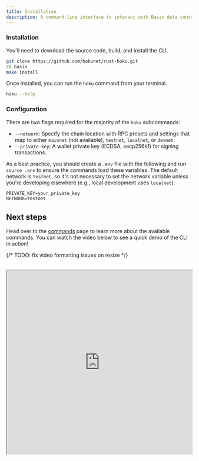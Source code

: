 ```yaml
---
title: Installation
description: A command line interface to interact with Basin data contracts and accounts.
---
```



<Steps>

### Installation

You'll need to download the source code, build, and install the CLI.

```sh
git clone https://github.com/hokunet/rust-hoku.git
cd basin
make install
```

Once installed, you can run the `hoku` command from your terminal.

```sh
hoku --help
```

### Configuration

There are two flags required for the majority of the `hoku` subcommands:

- `--network`: Specify the chain location with RPC presets and settings that map to either `mainnet` (not available),
  `testnet`, `localnet`, or `devnet`.
- `--private-key`: A wallet private key (ECDSA, secp256k1) for signing transactions.

As a best practice, you should create a `.env` file with the following and run `source .env` to ensure the commands load
these variables. The default network is `testnet`, so it's not necessary to set the network variable unless you're
developing elsewhere (e.g., local development uses `localnet`).

```txt filename=".env"
PRIVATE_KEY=your_private_key
NETWORK=testnet
```

</Steps>

## Next steps

Head over to the [commands](/object-storage/cli/commands) page to learn more about the available commands. You can watch
the video below to see a quick demo of the CLI in action!

{/* TODO: fix video formatting issues on resize */}

<div className="w-full">
  <br />
  <iframe
    className="w-full aspect-video"
    width="100%"
    height="500px"
    title="Basin CLI"
    src="https://drive.google.com/file/d/1Vd56asjYEMWYOtjgQNRLk9YoXiofJTeh/preview"
    allow="accelerometer; autoplay; clipboard-write; encrypted-media; gyroscope; picture-in-picture"
    allowFullScreen
  />
</div>
